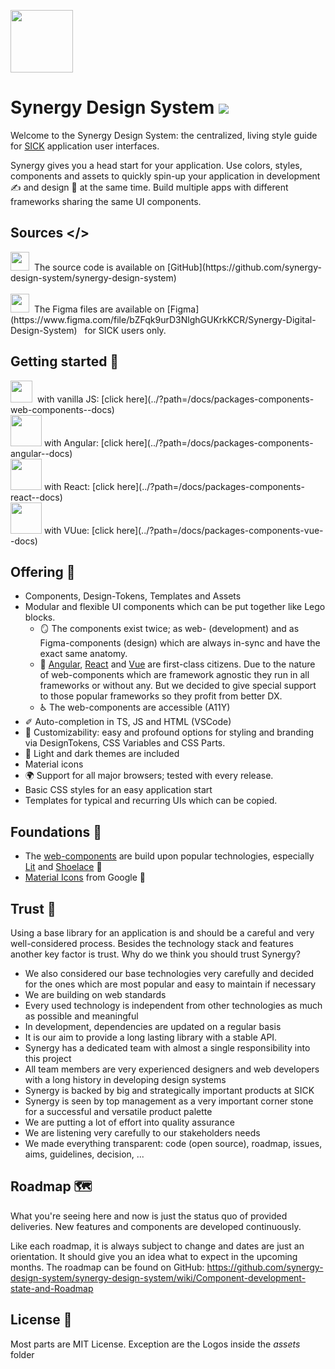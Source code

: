 
<Meta title="Welcome" />

<img src="/synergy_logo_transparent.png" height="100"></img>

# Synergy Design System ![](/heart.svg)

Welcome to the Synergy Design System: the centralized, living style guide for [SICK](https://www.sick.com) application user interfaces.

Synergy gives you a head start for your application. Use colors, styles, components and assets to quickly spin-up your application in development ✍ and design 🎨 at the same time.
Build multiple apps with different frameworks sharing the same UI components.

## Sources &lt;/&gt;
<div style={{display:"flex", alignItems:"center"}}><img src="/github.png" height="30"></img> &nbsp;The source code is available on&nbsp;[GitHub](https://github.com/synergy-design-system/synergy-design-system) </div><br/>
<div style={{display:"flex", alignItems:"center"}}><img src="/figma.png" height="30"></img> &nbsp;The Figma files are available on&nbsp;[Figma](https://www.figma.com/file/bZFqk9urD3NlghGUKrkKCR/Synergy-Digital-Design-System) &nbsp; for SICK users only.</div>


## Getting started 🛫
<div style={{display:"flex", alignItems:"center", margin:"8px"}}><img src="/html5.png" height="35"></img>&nbsp; with vanilla JS:&nbsp;[click here](../?path=/docs/packages-components-web-components--docs) <br/></div>
<div style={{display:"flex", alignItems:"center"}}><img src="/ng.webp" height="50"></img> with Angular:&nbsp;[click here](../?path=/docs/packages-components-angular--docs) <br/></div>
<div style={{display:"flex", alignItems:"center"}}><img src="/react.webp" height="50"></img> with React:&nbsp;[click here](../?path=/docs/packages-components-react--docs) <br/></div>
<div style={{display:"flex", alignItems:"center"}}><img src="/vue.webp" height="50"></img> with VUue:&nbsp;[click here](../?path=/docs/packages-components-vue--docs) <br/></div>


## Offering 🎂
- Components, Design-Tokens, Templates and Assets
- Modular and flexible UI components which can be put together like Lego blocks.
  - 🪞 The components exist twice; as web- (development) and as Figma-components (design) which are always in-sync and have the exact same anatomy.
  - 🧩 [Angular](https://angular.io), [React](https://react.dev) and [Vue](https://vuejs.org) are first-class citizens. Due to the nature of web-components which are framework agnostic they run in all frameworks or without any. But we decided to give special support to those popular frameworks so they profit from better DX.
  - ♿️ The web-components are accessible (A11Y)
- ✐ Auto-completion in TS, JS and HTML (VSCode)
- 🎨 Customizability: easy and profound options for styling and branding via DesignTokens, CSS Variables and CSS Parts.
- 🌛 Light and dark themes are included
- Material icons
- 🌍 Support for all major browsers; tested with every release.
- Basic CSS styles for an easy application start
- Templates for typical and recurring UIs which can be copied.

## Foundations 🧱
- The [web-components](https://developer.mozilla.org/en-US/docs/Web/API/Web_components) are build upon popular technologies, especially [Lit](https://lit.dev) and [Shoelace](https://shoelace.style) 🙏
- [Material Icons](https://fonts.google.com/icons) from Google 🙏

## Trust 🤝
Using a base library for an application is and should be a careful and very well-considered process. Besides the technology stack and features another key factor is trust.
Why do we think you should trust Synergy?
- We also considered our base technologies very carefully and decided for the ones which are most popular and easy to maintain if necessary
- We are building on web standards
- Every used technology is independent from other technologies as much as possible and meaningful
- In development, dependencies are updated on a regular basis
- It is our aim to provide a long lasting library with a stable API.
- Synergy has a dedicated team with almost a single responsibility into this project
- All team members are very experienced designers and web developers with a long history in developing design systems
- Synergy is backed by big and strategically important products at SICK
- Synergy is seen by top management as a very important corner stone for a successful and versatile product palette
- We are putting a lot of effort into quality assurance
- We are listening very carefully to our stakeholders needs
- We made everything transparent: code (open source), roadmap, issues, aims, guidelines, decision, ...

## Roadmap 🗺
What you're seeing here and now is just the status quo of provided deliveries. New features and components are developed continuously.

Like each roadmap, it is always subject to change and dates are just an orientation.
It should give you an idea what to expect in the upcoming months. 
The roadmap can be found on GitHub: https://github.com/synergy-design-system/synergy-design-system/wiki/Component-development-state-and-Roadmap


## License 📑

Most parts are MIT License.
Exception are the Logos inside the _assets_ folder
